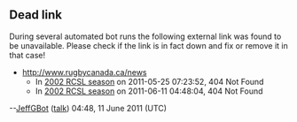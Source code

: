 <article id="20903368" title=Talk:2002 RCSL season>
	<talkpage id="20903368" title="Talk:2002 RCSL season">
{{WikiProject Canada |class =stub|importance =Low|sport=yes}}

== Dead link ==

During several automated bot runs the following external link was found to be unavailable. Please check if the link is in fact down and fix or remove it in that case!

* http://www.rugbycanada.ca/news
** In [[2002 RCSL season]] on 2011-05-25 07:23:52, 404 Not Found
** In [[2002 RCSL season]] on 2011-06-11 04:48:04, 404 Not Found

--[[User:JeffGBot|JeffGBot]] ([[User talk:JeffGBot|talk]]) 04:48, 11 June 2011 (UTC)
	</talkpage>
</article>